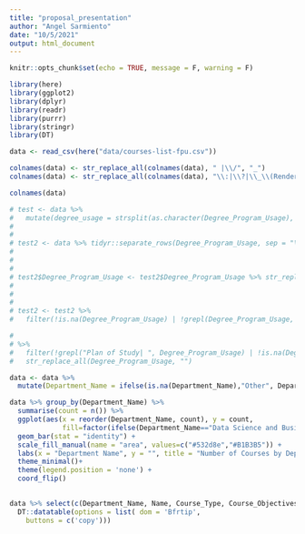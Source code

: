 ```yaml
---
title: "proposal_presentation"
author: "Angel Sarmiento"
date: "10/5/2021"
output: html_document
---
```


```r
knitr::opts_chunk$set(echo = TRUE, message = F, warning = F)
```


```r
library(here)
library(ggplot2)
library(dplyr)
library(readr)
library(purrr)
library(stringr)
library(DT)
```

```r
data <- read_csv(here("data/courses-list-fpu.csv"))
```


```r
colnames(data) <- str_replace_all(colnames(data), " |\\/", "_")
colnames(data) <- str_replace_all(colnames(data), "\\:|\\?|\\_\\(Rendered_no_HTML\\)|\\(s\\)", "")

colnames(data)
```

```r
# test <- data %>% 
#   mutate(degree_usage = strsplit(as.character(Degree_Program_Usage), "Bachelor of Science,"))
#   
# 
# test2 <- data %>% tidyr::separate_rows(Degree_Program_Usage, sep = "\\),")
#   
#   
#   
# test2$Degree_Program_Usage <- test2$Degree_Program_Usage %>% str_replace_all( "Bachelor of Science,|Master of Science,", "") 
# 
# 
# 
# test2 <- test2 %>% 
#   filter(!is.na(Degree_Program_Usage) | !grepl(Degree_Program_Usage, "Additional"))

# 
# %>% 
#   filter(!grepl("Plan of Study| ", Degree_Program_Usage) | !is.na(Degree_Program_Usage) ) %>% 
#   str_replace_all(Degree_Program_Usage, "")
```

```r
data <- data %>% 
  mutate(Department_Name = ifelse(is.na(Department_Name),"Other", Department_Name))
```


```r
data %>% group_by(Department_Name) %>% 
  summarise(count = n()) %>% 
  ggplot(aes(x = reorder(Department_Name, count), y = count,
             fill=factor(ifelse(Department_Name=="Data Science and Business Analytics","Highlighted","Normal")))) +
  geom_bar(stat = "identity") +
  scale_fill_manual(name = "area", values=c("#532d8e","#B1B3B5")) +
  labs(x = "Department Name", y = "", title = "Number of Courses by Department")+
  theme_minimal()+
  theme(legend.position = 'none') +
  coord_flip() 
  
```

```r
data %>% select(c(Department_Name, Name, Course_Type, Course_Objectives)) %>% 
  DT::datatable(options = list( dom = 'Bfrtip',
    buttons = c('copy')))
```



